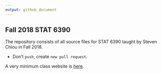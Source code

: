 ```yaml
---
output: github_document
---
```


**Fall 2018 STAT 6390**
---

The repository consists of all source files for STAT 6390 taught by Steven Chiou in Fall 2018.

* Don't `push`, create `new pull request`.

A very minimum class website is [here](http://www.sychiou.com/stat6390).